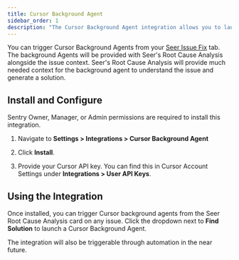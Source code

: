```yaml
---
title: Cursor Background Agent
sidebar_order: 1
description: "The Cursor Background Agent integration allows you to launch Cursor background agents directly from Seer to help debug, fix issues, and create pull requests for you."
---
```


You can trigger Cursor Background Agents from your [Seer Issue Fix](/product/ai-in-sentry/seer/issue-fix/) tab. The background Agents will be provided with Seer's Root Cause Analysis alongside the issue context. Seer's Root Cause Analysis will provide much needed context for the background agent to understand the issue and generate a solution.

## Install and Configure

<Alert>

Sentry Owner, Manager, or Admin permissions are required to install this integration.

</Alert>

1. Navigate to **Settings > Integrations > Cursor Background Agent**

2. Click **Install**.

3. Provide your Cursor API key. You can find this in Cursor Account Settings under **Integrations > User API Keys**.

## Using the Integration

Once installed, you can trigger Cursor background agents from the Seer Root Cause Analysis card on any issue. Click the dropdown next to **Find Solution** to launch a Cursor Background Agent.

The integration will also be triggerable through automation in the near future.

